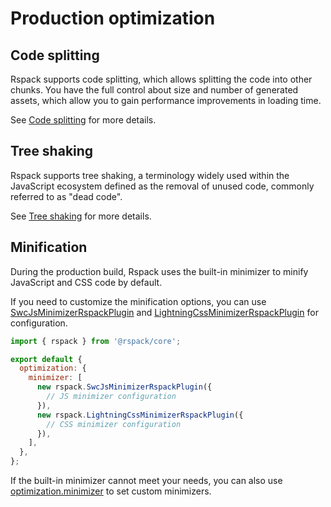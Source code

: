 # Production optimization

## Code splitting

Rspack supports code splitting, which allows splitting the code into other chunks. You have the full control about size and number of generated assets, which allow you to gain performance improvements in loading time.

See [Code splitting](/guide/optimization/code-splitting) for more details.

## Tree shaking

Rspack supports tree shaking, a terminology widely used within the JavaScript ecosystem defined as the removal of unused code, commonly referred to as "dead code".

See [Tree shaking](/guide/optimization/tree-shaking) for more details.

## Minification

During the production build, Rspack uses the built-in minimizer to minify JavaScript and CSS code by default.

If you need to customize the minification options, you can use [SwcJsMinimizerRspackPlugin](/plugins/rspack/swc-js-minimizer-rspack-plugin) and [LightningCssMinimizerRspackPlugin](/plugins/rspack/lightning-css-minimizer-rspack-plugin) for configuration.

```js title="rspack.config.mjs"
import { rspack } from '@rspack/core';

export default {
  optimization: {
    minimizer: [
      new rspack.SwcJsMinimizerRspackPlugin({
        // JS minimizer configuration
      }),
      new rspack.LightningCssMinimizerRspackPlugin({
        // CSS minimizer configuration
      }),
    ],
  },
};
```

If the built-in minimizer cannot meet your needs, you can also use [optimization.minimizer](/config/optimization#optimizationminimizer) to set custom minimizers.
